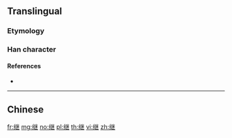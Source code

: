 {{character info/new}}
{{also|継|繼}}
==Translingual==
{{Han simplified forms|繼|継|继}}

===Etymology===
{{Han simp|繼|f=㡭|t=⿺𠃊米}}

===Han character===
{{Han char|rn=120|rad=纟|as=07|sn=10|four=|canj=VMVFD|ids=⿰纟⿺𠃊米}}

====References====
* {{Han ref|kx=0944.251|hdz=53407.080|uh=7EE7}}

----

==Chinese==
{{zh-see|繼}}

[[fr:继]]
[[mg:继]]
[[no:继]]
[[pl:继]]
[[th:继]]
[[vi:继]]
[[zh:继]]